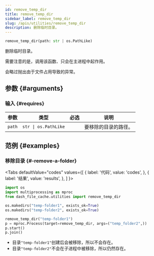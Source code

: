 ```yaml
---
id: remove_temp_dir
title: remove_temp_dir
sidebar_label: remove_temp_dir
slug: /apis/utilities/remove_temp_dir
description: 删除临时目录。
---
```





<APITopBar type="func" isPrivate={true} source="utilities.remove_temp_dir" />

```python
remove_temp_dir(path: str | os.PathLike)
```

删除临时目录。

需要注意的是，调用该函数、只会在主进程中起作用。

会略过抛出由于文件占用导致的异常。

## 参数 {#arguments}

### 输入 {#requires}

|  参数  |         类型         |               必选                | <center>说明</center> |
| :----: | :------------------: | :-------------------------------: | --------------------- |
| `path` | `str \| os.PathLike` | <InlineIcon icon={vsiCheckIcon}/> | 要移除的目录的路径。  |

## 范例 {#examples}

### <IconObjType type="term"/> 移除目录 {#-remove-a-folder}

<Tabs
  defaultValue="codes"
  values={[
    { label: '代码', value: 'codes', },
    { label: '结果', value: 'results', },
  ]
}>

<TabItem value="codes">

```python
import os
import multiprocessing as mproc
from dash_file_cache.utilities import remove_temp_dir

os.makedirs("temp-folder1", exists_ok=True)
os.makedirs("temp-folder2", exists_ok=True)

remove_temp_dir("temp-folder1")
p = mproc.Process(target=remove_temp_dir, args=("temp_folder2",))
p.start()
p.join()
```

</TabItem>

<TabItem value="results">

- 目录`"temp-folder1"`创建后会被移除，所以不会存在。
- 目录`"temp-folder2"`不会在子进程中被移除，所以仍然存在。

</TabItem>

</Tabs>
